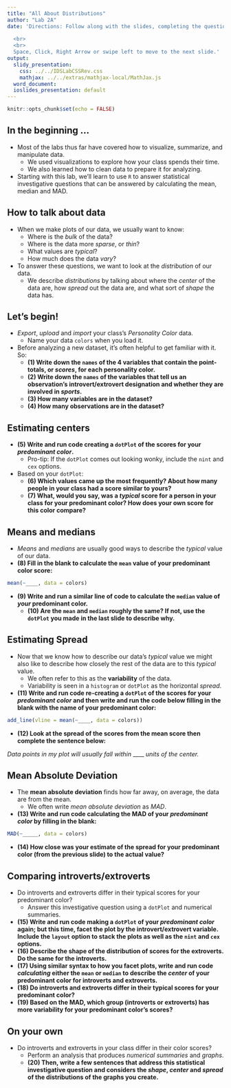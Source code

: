 ```yaml
---
title: "All About Distributions"
author: "Lab 2A"
date: 'Directions: Follow along with the slides, completing the questions in <font color=#25679E><b>blue</b></font> on your computer, and answering the questions in **red** in your journal.  
  
  <br>
  <br>
  Space, Click, Right Arrow or swipe left to move to the next slide.'
output:
  slidy_presentation:
    css: ../../IDSLabCSSRev.css
    mathjax: ../../extras/mathjax-local/MathJax.js
  word_document:
  ioslides_presentation: default
---
```


```r
knitr::opts_chunk$set(echo = FALSE)
```

## In the beginning ...

- Most of the labs thus far have covered how to visualize, summarize, and manipulate data.
    - We used visualizations to explore how your class spends their time.
    - We also learned how to clean data to prepare it for analyzing.
- Starting with this lab, we'll learn to use `R` to answer statistical investigative questions that can be answered by calculating the mean, median and MAD.


## How to talk about data

- When we make plots of our data, we usually want to know:
  - Where is the _bulk_ of the data?
  - Where is the data more _sparse_, or _thin_?
  - What values are _typical_?
  - How much does the data _vary_?
- To answer these questions, we want to look at the _distribution_ of our data.
    - We describe _distributions_ by talking about where the _center_ of the data are, how _spread_ out the data are, and what sort of _shape_ the data has.


## Let's begin!

- _Export_, _upload_ and _import_ your class's _Personality Color_ data.
    - Name your data `colors` when you load it.
- Before analyzing a new dataset, it's often helpful to get familiar with it. So:
    - **(1) Write down the `names` of the 4 variables that contain the point-totals, or _scores_, for each personality color.**
    - **(2) Write down the `names` of the variables that tell us an observation's introvert/extrovert designation and whether they are involved in _sports_.**
    - **(3) How many variables are in the dataset?**
    - **(4) How many observations are in the dataset?**


## Estimating centers

- **(5) Write and run code creating a `dotPlot` of the scores for your _predominant color_.**
    - Pro-tip: If the `dotPlot` comes out looking wonky, include the `nint` and `cex` options.
- Based on your `dotPlot`:
    - **(6) Which values came up the most frequently? About how many people in  your class had a score similar to yours?**
    - **(7) What, would you say, was a _typical_ score for a person in your class for your predominant color? How does your own score for this color compare?**


## Means and medians

- _Means_ and _medians_ are usually good ways to describe the _typical_ value of our data.
- **(8) Fill in the blank to calculate the `mean` value of your predominant color score:**

```r
mean(~____, data = colors)
```

- **(9) Write and run a similar line of code to calculate the `median` value of _your_ predominant color.**
    - **(10) Are the `mean` and `median` roughly the same? If not, use the `dotPlot` you made in the last slide to describe why.**

## Estimating Spread

- Now that we know how to describe our data's _typical_ value we might also like to describe how closely the rest of the data are to this _typical_ value. 
    - We often refer to this as the <b>variability</b> of the data. 
    - Variability is seen in a `histogram` or `dotPlot` as the horizontal *spread*.
    
- **(11) Write and run code re-creating a `dotPlot` of the scores for your _predominant color_ and then write and run the code below filling in the blank with the name of your predominant color:**

```r
add_line(vline = mean(~____, data = colors))
```

- **(12) Look at the spread of the scores from the mean score then complete the sentence below:**

_Data points in my plot will usually fall within_ ____ _units of the center._

## Mean Absolute Deviation

- The <b>mean absolute deviation</b> finds how far away, on average, the data are from the mean.
    - We often write _mean absolute deviation_ as _MAD_.
- **(13) Write and run code calculating the MAD of your _predominant color_ by filling in the blank:**

```r
MAD(~_____, data = colors)
```

- **(14) How close was your estimate of the spread for your predominant color (from the previous slide) to the actual value?**

## Comparing introverts/extroverts

- Do introverts and extroverts differ in their typical scores for your predominant color?
  - Answer this investigative question using a `dotPlot` and numerical summaries.
- **(15) Write and run code making a `dotPlot` of your _predominant color_ again; but this time, facet the plot by the introvert/extrovert variable. Include the `layout` option to stack the plots as well as the `nint` and `cex` options.**
- **(16) Describe the shape of the distribution of scores for the extroverts. Do the same for the introverts.**
- **(17) Using similar syntax to how you facet plots, write and run code _calculating_ either the `mean` or `median` to describe the _center_ of your predominant color for introverts and extroverts.**
- **(18) Do introverts and extroverts differ in their typical scores for your predominant color?**
- **(19) Based on the MAD, which group (introverts or extroverts) has more variability for your predominant color's scores?**

## On your own

- Do introverts and extroverts in your class differ in their color scores? 
    - <span class="blue">Perform an analysis that produces _numerical summaries_ and _graphs_.</span>
    - **(20) Then, write a few sentences that address this statistical investigative question and considers the _shape_, _center_ and _spread_ of the distributions of the graphs you create.**